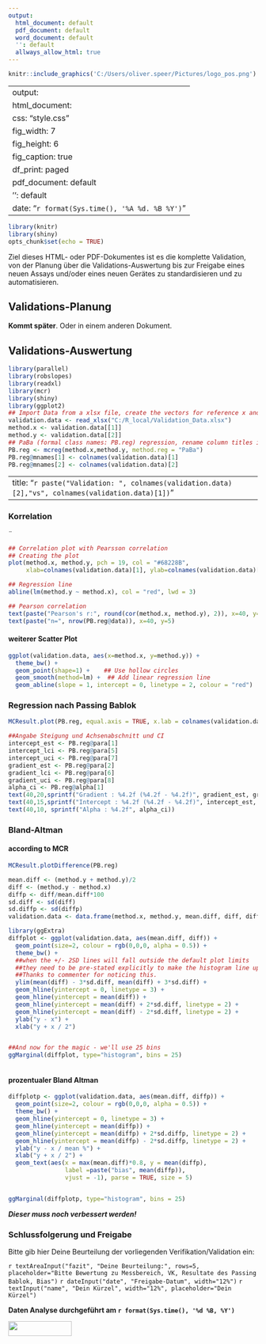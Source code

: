 ```yaml
---
output:
  html_document: default
  pdf_document: default
  word_document: default
  '': default
  allways_allow_html: true
---
```


<!-- ZLM Logo hinzufügen -->

```r
knitr::include_graphics('C:/Users/oliver.speer/Pictures/logo_pos.png')
```



---
output:
  html_document:
    css: "style.css"
    fig_width: 7
    fig_height: 6
    fig_caption: true
    df_print: paged
  pdf_document: default
  '': default
date: "`r format(Sys.time(), '%A %d. %B %Y')`"
---



```r
library(knitr)
library(shiny)
opts_chunk$set(echo = TRUE)
```



Ziel dieses HTML- oder PDF-Dokumentes ist es die komplette Validation, von der Planung über die Validations-Auswertung bis zur Freigabe eines neuen Assays und/oder eines neuen Gerätes zu standardisieren und zu automatisieren.

## Validations-Planung

**Kommt später**. Oder in einem anderen Dokument.


## Validations-Auswertung









<!-- Prepare libraries and import data from Excel -->
<!-- create vectors method.x and method.y, run Passing Bablok regression -->
<!-- change column names in PB.reg@mnames to prepare for dynamic title-, axis- & legend labels-->

```r

library(parallel)
library(robslopes)
library(readxl)
library(mcr)
library(shiny)
library(ggplot2)
## Import Data from a xlsx file, create the vectors for reference x and test y
validation.data <- read_xlsx("C:/R_local/Validation_Data.xlsx")
method.x <- validation.data[[1]]
method.y <- validation.data[[2]]
## PaBa (formal class names: PB.reg) regression, rename column titles in PB.reg@mnames
PB.reg <- mcreg(method.x,method.y, method.reg = "PaBa")
PB.reg@mnames[1] <- colnames(validation.data)[1]
PB.reg@mnames[2] <- colnames(validation.data)[2]

```

---
title: "`r paste("Validation: ", colnames(validation.data)[2],"vs", colnames(validation.data)[1])`"
---


<!-- Pearsson correlation and plot, sample number n from PB.reg@data -->


### Korrelation
¨


```r

## Correlation plot with Pearsson correlation
## Creating the plot
plot(method.x, method.y, pch = 19, col = "#68228B", 
     xlab=colnames(validation.data)[1], ylab=colnames(validation.data)[2])

## Regression line
abline(lm(method.y ~ method.x), col = "red", lwd = 3)

## Pearson correlation
text(paste("Pearson's r:", round(cor(method.x, method.y), 2)), x=40, y=10)
text(paste("n=", nrow(PB.reg@data)), x=40, y=5)

```

#### weiterer Scatter Plot

```r

ggplot(validation.data, aes(x=method.x, y=method.y)) +
  theme_bw() + 
  geom_point(shape=1) +    ## Use hollow circles
  geom_smooth(method=lm) +  ## Add linear regression line 
  geom_abline(slope = 1, intercept = 0, linetype = 2, colour = "red")

```



### Regression nach Passing Bablok

<!-- Passing Bablok Plot mit Steigung, Achsenabschnitt, Spearman's correlation  -->

```r

MCResult.plot(PB.reg, equal.axis = TRUE, x.lab = colnames(validation.data)[1], y.lab = colnames(validation.data)[2], points.col = "#68228B", points.pch = 19, ci.area = TRUE, ci.area.col = "#0000FF50", main = paste(colnames(validation.data)[2], "vs", colnames(validation.data)[1]), sub = "", add.cor = TRUE, cor.method = "spearman", add.grid = FALSE, points.cex = 1)

##Angabe Steigung und Achsenabschnitt und CI
intercept_est <- PB.reg@para[1]
intercept_lci <- PB.reg@para[5]
intercept_uci <- PB.reg@para[7]
gradient_est <- PB.reg@para[2]
gradient_lci <- PB.reg@para[6]
gradient_uci <- PB.reg@para[8]
alpha_ci <- PB.reg@alpha[1]
text(40,20,sprintf("Gradient : %4.2f (%4.2f - %4.2f)", gradient_est, gradient_lci, gradient_uci))
text(40,15,sprintf("Intercept : %4.2f (%4.2f - %4.2f)", intercept_est, intercept_lci, intercept_uci))
text(40,10, sprintf("Alpha : %4.2f", alpha_ci))

```





### Bland-Altman

#### according to MCR

```r

MCResult.plotDifference(PB.reg)

```


```r






mean.diff <- (method.y + method.y)/2
diff <- (method.y - method.x)
diffp <- diff/mean.diff*100
sd.diff <- sd(diff)
sd.diffp <- sd(diffp)
validation.data <- data.frame(method.x, method.y, mean.diff, diff, diffp)

library(ggExtra)
diffplot <- ggplot(validation.data, aes(mean.diff, diff)) + 
  geom_point(size=2, colour = rgb(0,0,0, alpha = 0.5)) + 
  theme_bw() + 
  ##when the +/- 2SD lines will fall outside the default plot limits 
  ##they need to be pre-stated explicitly to make the histogram line up     ##properly. 
  ##Thanks to commenter for noticing this.
  ylim(mean(diff) - 3*sd.diff, mean(diff) + 3*sd.diff) +
  geom_hline(yintercept = 0, linetype = 3) +
  geom_hline(yintercept = mean(diff)) +
  geom_hline(yintercept = mean(diff) + 2*sd.diff, linetype = 2) +
  geom_hline(yintercept = mean(diff) - 2*sd.diff, linetype = 2) +
  ylab("y - x") +
  xlab("y + x / 2")


##And now for the magic - we'll use 25 bins
ggMarginal(diffplot, type="histogram", bins = 25)



```


####  prozentualer Bland Altman

```r

diffplotp <- ggplot(validation.data, aes(mean.diff, diffp)) + 
  geom_point(size=2, colour = rgb(0,0,0, alpha = 0.5)) + 
  theme_bw() + 
  geom_hline(yintercept = 0, linetype = 3) +
  geom_hline(yintercept = mean(diffp)) +
  geom_hline(yintercept = mean(diffp) + 2*sd.diffp, linetype = 2) +
  geom_hline(yintercept = mean(diffp) - 2*sd.diffp, linetype = 2) +
  ylab("y - x / mean %") +
  xlab("y + x / 2") +
  geom_text(aes(x = max(mean.diff)*0.8, y = mean(diffp), 
                label =paste("bias", mean(diffp)), 
                vjust = -1), parse = TRUE, size = 5)


ggMarginal(diffplotp, type="histogram", bins = 25)


```




<!-- ## Note that the `echo = FALSE` parameter was added to the code chunk to prevent printing of the ## R code that generated the plot. -->

***Dieser muss noch verbessert werden!***

### Schlussfolgerung und Freigabe

<!-- User Input zur Beurteilung und Freigabe -->

Bitte gib hier Deine Beurteilung der vorliegenden Verifikation/Validation ein:  


`r textAreaInput("fazit", "Deine Beurteilung:", rows=5, placeholder="Bitte Bewertung zu Messbereich, VK, Resultate des Passing Bablok, Bias")`
`r dateInput("date", "Freigabe-Datum", width="12%")`
`r textInput("name", "Dein Kürzel", width="12%", placeholder="Dein Kürzel")`



  
<!-- Informationen zum Dokument und CI   -->
**Daten Analyse durchgeführt am `r format(Sys.time(), '%d %B, %Y')`**


<img src="C:/Users/oliver.speer/Pictures/logo_pos.png" width="128" height="30" style="vertical-align:top">



